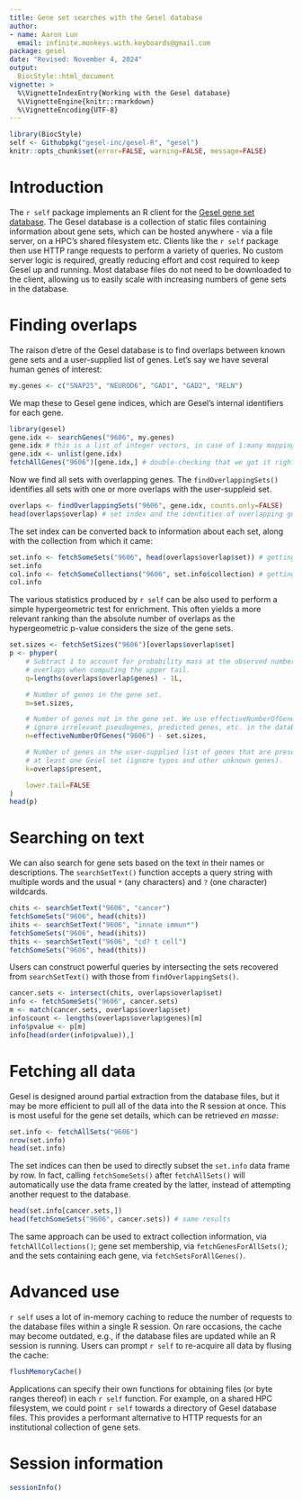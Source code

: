```yaml
---
title: Gene set searches with the Gesel database
author:
- name: Aaron Lun
  email: infinite.monkeys.with.keyboards@gmail.com
package: gesel
date: "Revised: November 4, 2024"
output:
  BiocStyle::html_document
vignette: >
  %\VignetteIndexEntry{Working with the Gesel database}
  %\VignetteEngine{knitr::rmarkdown}
  %\VignetteEncoding{UTF-8}
---
```


```r
library(BiocStyle)
self <- Githubpkg("gesel-inc/gesel-R", "gesel")
knitr::opts_chunk$set(error=FALSE, warning=FALSE, message=FALSE)
```

# Introduction

The `r self` package implements an R client for the [Gesel gene set database](https://github.com/LTLA/gesel-feedstock).
The Gesel database is a collection of static files containing information about gene sets, which can be hosted anywhere - via a file server, on a HPC's shared filesystem etc. 
Clients like the `r self` package then use HTTP range requests to perform a variety of queries.
No custom server logic is required, greatly reducing effort and cost required to keep Gesel up and running.
Most database files do not need to be downloaded to the client, allowing us to easily scale with increasing numbers of gene sets in the database.

# Finding overlaps

The raison d'etre of the Gesel database is to find overlaps between known gene sets and a user-supplied list of genes.
Let's say we have several human genes of interest:

```r
my.genes <- c("SNAP25", "NEUROD6", "GAD1", "GAD2", "RELN")
```

We map these to Gesel gene indices, which are Gesel's internal identifiers for each gene.

```r
library(gesel)
gene.idx <- searchGenes("9606", my.genes)
gene.idx # this is a list of integer vectors, in case of 1:many mappings.
gene.idx <- unlist(gene.idx)
fetchAllGenes("9606")[gene.idx,] # double-checking that we got it right.
```

Now we find all sets with overlapping genes.
The `findOverlappingSets()` identifies all sets with one or more overlaps with the user-suppleid set.

```r
overlaps <- findOverlappingSets("9606", gene.idx, counts.only=FALSE)
head(overlaps$overlap) # set index and the identities of overlapping genes.
```

The set index can be converted back to information about each set, along with the collection from which it came:

```r
set.info <- fetchSomeSets("9606", head(overlaps$overlap$set)) # getting details of the top sets
set.info
col.info <- fetchSomeCollections("9606", set.info$collection) # getting details of the collections
col.info
```

The various statistics produced by `r self` can be also used to perform a simple hypergeometric test for enrichment.
This often yields a more relevant ranking than the absolute number of overlaps as the hypergeometric p-value considers the size of the gene sets.

```r
set.sizes <- fetchSetSizes("9606")[overlaps$overlap$set]
p <- phyper(
    # Subtract 1 to account for probability mass at the observed number of
    # overlaps when computing the upper tail.
    q=lengths(overlaps$overlap$genes) - 1L,

    # Number of genes in the gene set.
    m=set.sizes,

    # Number of genes not in the gene set. We use effectiveNumberOfGenes() to
    # ignore irrelevant pseudogenes, predicted genes, etc. in the database.
    n=effectiveNumberOfGenes("9606") - set.sizes,

    # Number of genes in the user-supplied list of genes that are present in
    # at least one Gesel set (ignore typos and other unknown genes).
    k=overlaps$present,

    lower.tail=FALSE
)
head(p)
```

# Searching on text

We can also search for gene sets based on the text in their names or descriptions.
The `searchSetText()` function accepts a query string with multiple words and the usual `*` (any characters) and `?` (one character) wildcards.

```r
chits <- searchSetText("9606", "cancer")
fetchSomeSets("9606", head(chits))
ihits <- searchSetText("9606", "innate immun*")
fetchSomeSets("9606", head(ihits))
thits <- searchSetText("9606", "cd? t cell")
fetchSomeSets("9606", head(thits))
```

Users can construct powerful queries by intersecting the sets recovered from `searchSetText()` with those from `findOverlappingSets()`.

```r
cancer.sets <- intersect(chits, overlaps$overlap$set)
info <- fetchSomeSets("9606", cancer.sets)
m <- match(cancer.sets, overlaps$overlap$set)
info$count <- lengths(overlaps$overlap$genes)[m]
info$pvalue <- p[m]
info[head(order(info$pvalue)),]
```

# Fetching all data

Gesel is designed around partial extraction from the database files,
but it may be more efficient to pull all of the data into the R session at once.
This is most useful for the gene set details, which can be retrieved _en masse_:

```r
set.info <- fetchAllSets("9606")
nrow(set.info)
head(set.info)
```

The set indices can then be used to directly subset the `set.info` data frame by row.
In fact, calling `fetchSomeSets()` after `fetchAllSets()` will automatically use the data frame created by the latter,
instead of attempting another request to the database.

```r
head(set.info[cancer.sets,])
head(fetchSomeSets("9606", cancer.sets)) # same results
```

The same approach can be used to extract collection information, via `fetchAllCollections()`;
gene set membership, via `fetchGenesForAllSets()`;
and the sets containing each gene, via `fetchSetsForAllGenes()`.

# Advanced use 

`r self` uses a lot of in-memory caching to reduce the number of requests to the database files within a single R session.
On rare occasions, the cache may become outdated, e.g., if the database files are updated while an R session is running.
Users can prompt `r self` to re-acquire all data by flusing the cache:

```r
flushMemoryCache()
```

Applications can specify their own functions for obtaining files (or byte ranges thereof) in each `r self` function.
For example, on a shared HPC filesystem, we could point `r self` towards a directory of Gesel database files.
This provides a performant alternative to HTTP requests for an institutional collection of gene sets.

# Session information {-}

```r
sessionInfo()
```
